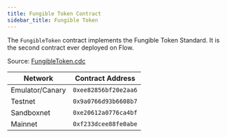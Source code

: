 ```yaml
---
title: Fungible Token Contract
sidebar_title: Fungible Token
---
```


The `FungibleToken` contract implements the Fungible Token Standard. It is the second contract ever deployed on Flow.

Source: [FungibleToken.cdc](https://github.com/onflow/flow-ft/blob/master/contracts/FungibleToken.cdc)

| Network         | Contract Address     |
| --------------- | -------------------- |
| Emulator/Canary | `0xee82856bf20e2aa6` |
| Testnet         | `0x9a0766d93b6608b7` |
| Sandboxnet      | `0xe20612a0776ca4bf` |
| Mainnet         | `0xf233dcee88fe0abe` |

